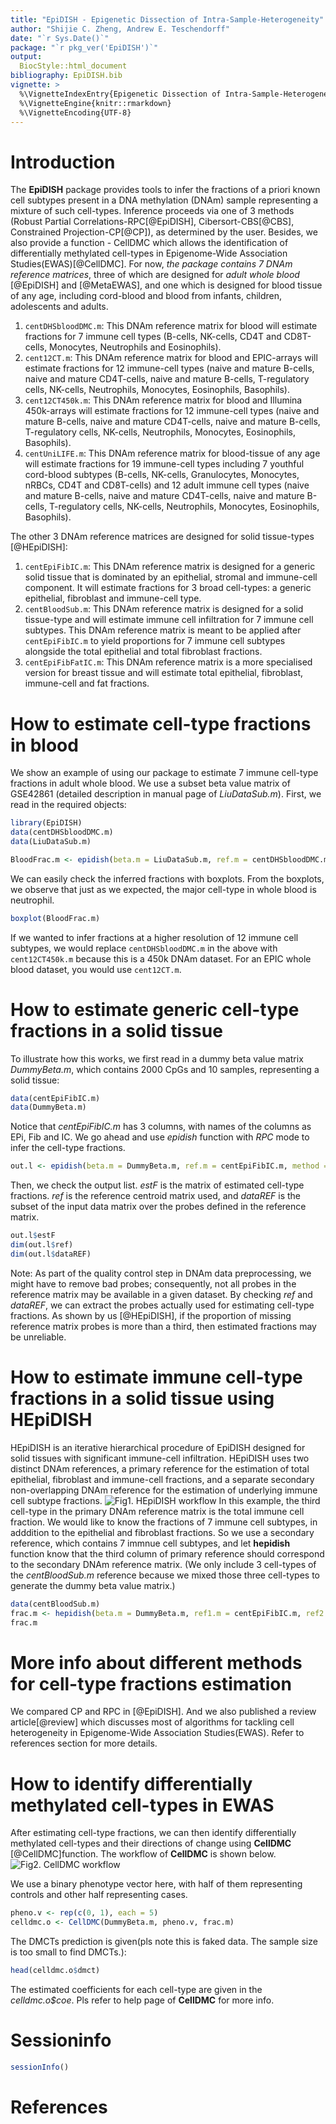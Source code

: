 ```yaml
---
title: "EpiDISH - Epigenetic Dissection of Intra-Sample-Heterogeneity"
author: "Shijie C. Zheng, Andrew E. Teschendorff"
date: "`r Sys.Date()`"
package: "`r pkg_ver('EpiDISH')`"
output:
  BiocStyle::html_document
bibliography: EpiDISH.bib
vignette: >
  %\VignetteIndexEntry{Epigenetic Dissection of Intra-Sample-Heterogeneity}
  %\VignetteEngine{knitr::rmarkdown}
  %\VignetteEncoding{UTF-8}
---
```


# Introduction

The **EpiDISH** package provides tools to infer the fractions of a priori known cell subtypes present in a DNA methylation (DNAm) sample representing a mixture of such cell-types. Inference proceeds via one of 3 methods (Robust Partial Correlations-RPC[@EpiDISH], Cibersort-CBS[@CBS], Constrained Projection-CP[@CP]), as determined by the user. Besides, we also provide a function - CellDMC which allows the identification of differentially methylated cell-types in Epigenome-Wide Association Studies(EWAS)[@CellDMC]. For now, *the package contains 7 DNAm reference matrices*, three of which are designed for *adult whole blood* [@EpiDISH] and [@MetaEWAS], and one which is designed for blood tissue of any age, including cord-blood and blood from infants, children, adolescents and adults.

1. `centDHSbloodDMC.m`: This DNAm reference matrix for blood will estimate fractions for 7 immune cell types (B-cells, NK-cells, CD4T and CD8T-cells, Monocytes, Neutrophils and Eosinophils).
2. `cent12CT.m`: This DNAm reference matrix for blood and EPIC-arrays will estimate fractions for 12 immune-cell types (naive and mature B-cells, naive and mature CD4T-cells, naive and mature B-cells, T-regulatory cells, NK-cells, Neutrophils, Monocytes, Eosinophils, Basophils).
3. `cent12CT450k.m`: This DNAm reference matrix for blood and Illumina 450k-arrays will estimate fractions for 12 immune-cell types (naive and mature B-cells, naive and mature CD4T-cells, naive and mature B-cells, T-regulatory cells, NK-cells, Neutrophils, Monocytes, Eosinophils, Basophils).
4. `centUniLIFE.m`: This DNAm reference matrix for blood-tissue of any age will estimate fractions for 19 immune-cell types including 7 youthful cord-blood subtypes (B-cells, NK-cells, Granulocytes, Monocytes, nRBCs, CD4T and CD8T-cells) and 12 adult immune cell types (naive and mature B-cells, naive and mature CD4T-cells, naive and mature B-cells, T-regulatory cells, NK-cells, Neutrophils, Monocytes, Eosinophils, Basophils).


The other 3 DNAm reference matrices are designed for solid tissue-types [@HEpiDISH]:

1. `centEpiFibIC.m`: This DNAm reference matrix is designed for a generic solid tissue that is dominated by an epithelial, stromal and immune-cell component. It will estimate fractions for 3 broad cell-types: a generic epithelial, fibroblast and immune-cell type.
2. `centBloodSub.m`: This DNAm reference matrix is designed for a solid tissue-type and will estimate immune cell infiltration for 7 immune cell subtypes. This DNAm reference matrix is meant to be applied after `centEpiFibIC.m` to yield proportions for 7 immune cell subtypes alongside the total epithelial and total fibroblast fractions.
3. `centEpiFibFatIC.m`: This DNAm reference matrix is a more specialised version for breast tissue and will estimate total epithelial, fibroblast, immune-cell and fat fractions.


# How to estimate cell-type fractions in blood

We show an example of using our package to estimate 7 immune cell-type fractions in adult whole blood. We use a subset beta value matrix of GSE42861 (detailed description in manual page of *LiuDataSub.m*). First, we read in the required objects:
```r
library(EpiDISH)
data(centDHSbloodDMC.m)
data(LiuDataSub.m)
```

```r
BloodFrac.m <- epidish(beta.m = LiuDataSub.m, ref.m = centDHSbloodDMC.m, method = "RPC")$estF
```

We can easily check the inferred fractions with boxplots. From the boxplots, we observe that just as we expected, the major cell-type in whole blood is neutrophil.
```r
boxplot(BloodFrac.m)
```

If we wanted to infer fractions at a higher resolution of 12 immune cell subtypes, we would replace `centDHSbloodDMC.m` in the above with `cent12CT450k.m` because this is a 450k DNAm dataset. For an EPIC whole blood dataset, you would use `cent12CT.m`.

# How to estimate generic cell-type fractions in a solid tissue
To illustrate how this works, we first read in a dummy beta value matrix *DummyBeta.m*, which contains 2000 CpGs and 10 samples, representing a solid tissue:
```r
data(centEpiFibIC.m)
data(DummyBeta.m)
```
Notice that *centEpiFibIC.m* has 3 columns, with names of the columns as EPi, Fib and IC. We go ahead and use *epidish* function with *RPC* mode to infer the cell-type fractions.
```r
out.l <- epidish(beta.m = DummyBeta.m, ref.m = centEpiFibIC.m, method = "RPC") 
```

Then, we check the output list. *estF* is the matrix of estimated cell-type fractions. *ref* is the reference centroid matrix used, and *dataREF* is the subset of the input data matrix over the probes defined in the reference matrix.
```r
out.l$estF
dim(out.l$ref)
dim(out.l$dataREF)
```

Note: As part of the quality control step in DNAm data preprocessing, we might have to remove bad probes; consequently, not all probes in the reference matrix may be available in a given dataset. By checking *ref* and *dataREF*, we can extract the probes actually used for estimating cell-type fractions. As shown by us [@HEpiDISH], if the proportion of missing reference matrix probes is more than a third, then estimated fractions may be unreliable. 


# How to estimate immune cell-type fractions in a solid tissue using HEpiDISH
HEpiDISH is an iterative hierarchical procedure of EpiDISH designed for solid tissues with significant immune-cell infiltration. HEpiDISH uses two distinct DNAm references, a primary reference for the estimation of total epithelial, fibroblast and immune-cell fractions, and a separate secondary non-overlapping DNAm reference for the estimation of underlying immune cell subtype fractions. 
![Fig1. HEpiDISH workflow](HEpiDISH.jpg) 
In this example, the third cell-type in the primary DNAm reference matrix is the total immune cell fraction. We would like to know the fractions of 7 immune cell subtypes, in adddition to the epithelial and fibroblast fractions. So we use a secondary reference, which contains 7 immnue cell subtypes, and let **hepidish** function know that the third column of primary reference should correspond to the secondary DNAm reference matrix. (We only include 3 cell-types of the *centBloodSub.m* reference because we mixed those three cell-types to generate the dummy beta value matrix.)
```r
data(centBloodSub.m)
frac.m <- hepidish(beta.m = DummyBeta.m, ref1.m = centEpiFibIC.m, ref2.m = centBloodSub.m[,c(1, 2, 5)], h.CT.idx = 3, method = 'RPC')
frac.m
```


# More info about different methods for cell-type fractions estimation
We compared CP and RPC in [@EpiDISH]. And we also published a review article[@review] which discusses most of algorithms for tackling cell heterogeneity in Epigenome-Wide Association Studies(EWAS). Refer to references section for more details.


# How to identify differentially methylated cell-types in EWAS
After estimating cell-type fractions, we can then identify differentially methylated cell-types and their directions of change using **CellDMC** [@CellDMC]function. The workflow of **CellDMC** is shown below.
![Fig2. CellDMC workflow](CellDMC.jpg)


We use a binary phenotype vector here, with half of them representing controls and other half representing cases.
```r
pheno.v <- rep(c(0, 1), each = 5)
celldmc.o <- CellDMC(DummyBeta.m, pheno.v, frac.m)
```

The DMCTs prediction is given(pls note this is faked data. The sample size is too small to find DMCTs.):
```r
head(celldmc.o$dmct)
```
The estimated coefficients for each cell-type are given in the *celldmc.o$coe*.
Pls refer to help page of **CellDMC** for more info.


# Sessioninfo

```r
sessionInfo()
```

# References



